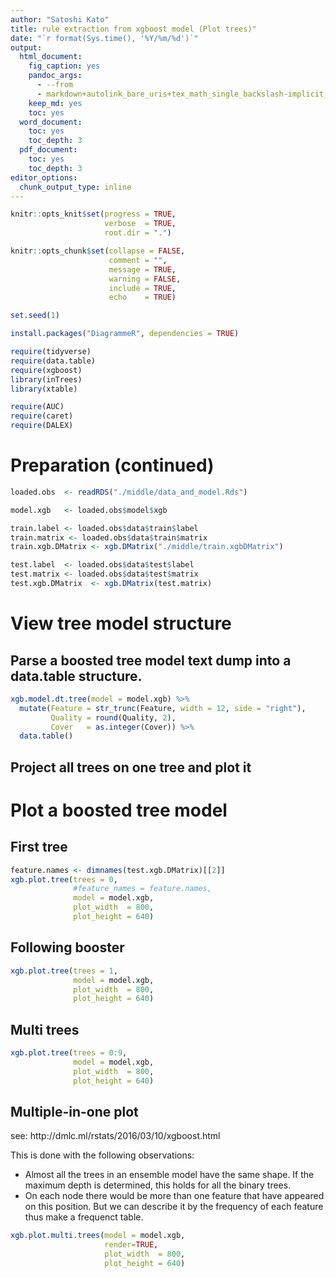 ```yaml
---
author: "Satoshi Kato"
title: rule extraction from xgboost model (Plot trees)"
date: "`r format(Sys.time(), '%Y/%m/%d')`"
output:
  html_document:
    fig_caption: yes
    pandoc_args:
      - --from
      - markdown+autolink_bare_uris+tex_math_single_backslash-implicit_figures
    keep_md: yes
    toc: yes
  word_document:
    toc: yes
    toc_depth: 3
  pdf_document:
    toc: yes
    toc_depth: 3
editor_options: 
  chunk_output_type: inline
---
```


```r
knitr::opts_knit$set(progress = TRUE, 
                     verbose  = TRUE, 
                     root.dir = ".")

knitr::opts_chunk$set(collapse = FALSE, 
                      comment = "", 
                      message = TRUE, 
                      warning = FALSE, 
                      include = TRUE,
                      echo    = TRUE)

set.seed(1)
```

```r
install.packages("DiagrammeR", dependencies = TRUE)

```

```r
require(tidyverse)
require(data.table)
require(xgboost)
library(inTrees)
library(xtable)

require(AUC)
require(caret)
require(DALEX)

```

# Preparation (continued)

```r
loaded.obs  <- readRDS("./middle/data_and_model.Rds")

model.xgb   <- loaded.obs$model$xgb 

train.label <- loaded.obs$data$train$label
train.matrix <- loaded.obs$data$train$matrix
train.xgb.DMatrix <- xgb.DMatrix("./middle/train.xgbDMatrix")

test.label  <- loaded.obs$data$test$label
test.matrix <- loaded.obs$data$test$matrix
test.xgb.DMatrix  <- xgb.DMatrix(test.matrix)

```

# View tree model structure

## Parse a boosted tree model text dump into a data.table structure.

```r
xgb.model.dt.tree(model = model.xgb) %>% 
  mutate(Feature = str_trunc(Feature, width = 12, side = "right"),
         Quality = round(Quality, 2),
         Cover   = as.integer(Cover)) %>% 
  data.table()

```

## Project all trees on one tree and plot it


# Plot a boosted tree model

## First tree

```r
feature.names <- dimnames(test.xgb.DMatrix)[[2]]
xgb.plot.tree(trees = 0,
              #feature_names = feature.names,
              model = model.xgb,
              plot_width  = 800,
              plot_height = 640)

```

## Following booster

```r
xgb.plot.tree(trees = 1,
              model = model.xgb,
              plot_width  = 800,
              plot_height = 640)

```

## Multi trees

```r
xgb.plot.tree(trees = 0:9,
              model = model.xgb,
              plot_width  = 800,
              plot_height = 640)

```

## Multiple-in-one plot

see: http://dmlc.ml/rstats/2016/03/10/xgboost.html

This is done with the following observations:

-  Almost all the trees in an ensemble model have the same shape. If the maximum depth is determined, this holds for all the binary trees.
-  On each node there would be more than one feature that have appeared on this position. But we can describe it by the frequency of each feature thus make a frequenct table.

```r
xgb.plot.multi.trees(model = model.xgb, 
                     render=TRUE,
                     plot_width  = 800,
                     plot_height = 640)

```

